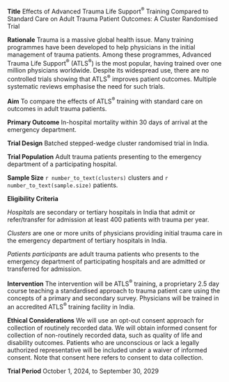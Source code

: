 **Title**
Effects of Advanced Trauma Life Support^®^ Training Compared to Standard Care on Adult Trauma Patient Outcomes: A Cluster Randomised Trial

<!-- **Acronym** -->

**Rationale**
Trauma is a massive global health issue. Many training programmes have been developed to help physicians in the initial management of trauma patients. Among these programmes, Advanced Trauma Life Support^®^ (ATLS^®^) is the most popular, having trained over one million physicians worldwide. Despite its widespread use, there are no controlled trials showing that ATLS^®^ improves patient outcomes. Multiple systematic reviews emphasise the need for such trials.

**Aim**
To compare the effects of ATLS^®^ training with standard care on outcomes in adult trauma patients.

**Primary Outcome**
In-hospital mortality within 30 days of arrival at the emergency department.

**Trial Design**
Batched stepped-wedge cluster randomised trial in India.

**Trial Population**
Adult trauma patients presenting to the emergency department of a participating hospital.

**Sample Size** 
`r number_to_text(clusters)` clusters and `r number_to_text(sample.size)` patients.

**Eligibility Criteria**

*Hospitals* are secondary or tertiary hospitals in India that admit or refer/transfer for admission at least 400 patients with trauma per year. 

*Clusters* are one or more units of physicians providing initial trauma care in the emergency department of tertiary hospitals in India.

*Patients participants* are adult trauma patients who presents to the emergency department of participating hospitals and are admitted or transferred for admission.

**Intervention** 
The intervention will be ATLS^®^ training, a proprietary 2.5 day course teaching a standardised approach to trauma patient care using the concepts of a primary and secondary survey. Physicians will be trained in an accredited ATLS^®^ training facility in India. 

**Ethical Considerations** 
We will use an opt-out consent approach for collection of routinely recorded data. We will obtain informed consent for collection of non-routinely recorded data, such as quality of life and disability outcomes. Patients who are unconscious or lack a legally authorized representative will be included under a waiver of informed consent. Note that consent here refers to consent to data collection.

**Trial Period**
October 1, 2024, to September 30, 2029